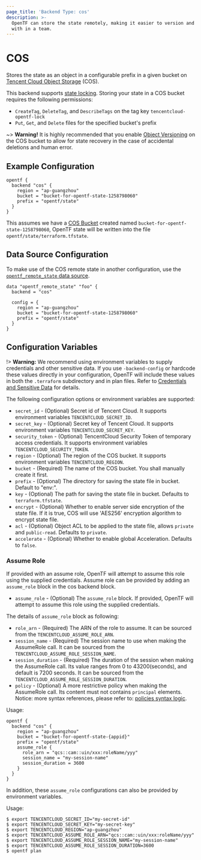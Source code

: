 ```yaml
---
page_title: 'Backend Type: cos'
description: >-
  OpenTF can store the state remotely, making it easier to version and work
  with in a team.
---
```


# COS

Stores the state as an object in a configurable prefix in a given bucket on [Tencent Cloud Object Storage](https://intl.cloud.tencent.com/product/cos) (COS).

This backend supports [state locking](/opentf/language/state/locking). Storing your state in a COS bucket requires the following permissions:

- `CreateTag`, `DeleteTag`, and `DescribeTags` on the tag key `tencentcloud-opentf-lock`
- `Put`, `Get`, and `Delete` files for the specified bucket's prefix

~> **Warning!** It is highly recommended that you enable [Object Versioning](https://intl.cloud.tencent.com/document/product/436/19883)
on the COS bucket to allow for state recovery in the case of accidental deletions and human error.

## Example Configuration

```hcl
opentf {
  backend "cos" {
    region = "ap-guangzhou"
    bucket = "bucket-for-opentf-state-1258798060"
    prefix = "opentf/state"
  }
}
```

This assumes we have a [COS Bucket](https://registry.terraform.io/providers/tencentcloudstack/tencentcloud/latest/docs/resources/cos_bucket) created named `bucket-for-opentf-state-1258798060`,
OpenTF state will be written into the file `opentf/state/terraform.tfstate`.

## Data Source Configuration

To make use of the COS remote state in another configuration, use the [`opentf_remote_state` data source](/opentf/language/state/remote-state-data).

```hcl
data "opentf_remote_state" "foo" {
  backend = "cos"

  config = {
    region = "ap-guangzhou"
    bucket = "bucket-for-opentf-state-1258798060"
    prefix = "opentf/state"
  }
}
```

## Configuration Variables

!> **Warning:**  We recommend using environment variables to supply credentials and other sensitive data. If you use `-backend-config` or hardcode these values directly in your configuration, OpenTF will include these values in both the `.terraform` subdirectory and in plan files. Refer to [Credentials and Sensitive Data](/opentf/language/settings/backends/configuration#credentials-and-sensitive-data) for details.

The following configuration options or environment variables are supported:

- `secret_id` - (Optional) Secret id of Tencent Cloud. It supports environment variables `TENCENTCLOUD_SECRET_ID`.
- `secret_key` - (Optional) Secret key of Tencent Cloud. It supports environment variables `TENCENTCLOUD_SECRET_KEY`.
- `security_token` - (Optional) TencentCloud Security Token of temporary access credentials. It supports environment variables `TENCENTCLOUD_SECURITY_TOKEN`.
- `region` - (Optional) The region of the COS bucket. It supports environment variables `TENCENTCLOUD_REGION`.
- `bucket` - (Required) The name of the COS bucket. You shall manually create it first.
- `prefix` - (Optional) The directory for saving the state file in bucket. Default to "env:".
- `key` - (Optional) The path for saving the state file in bucket. Defaults to `terraform.tfstate`.
- `encrypt` - (Optional) Whether to enable server side encryption of the state file. If it is true, COS will use 'AES256' encryption algorithm to encrypt state file.
- `acl` - (Optional) Object ACL to be applied to the state file, allows `private` and `public-read`. Defaults to `private`.
- `accelerate` - (Optional) Whether to enable global Acceleration. Defaults to `false`.

### Assume Role
If provided with an assume role, OpenTF will attempt to assume this role using the supplied credentials.
Assume role can be provided by adding an `assume_role` block in the cos backend block.

- `assume_role` - (Optional) The `assume_role` block. If provided, OpenTF will attempt to assume this role using the supplied credentials.

The details of `assume_role` block as following:
- `role_arn` - (Required) The ARN of the role to assume. It can be sourced from the `TENCENTCLOUD_ASSUME_ROLE_ARN`.
- `session_name` - (Required) The session name to use when making the AssumeRole call. It can be sourced from the `TENCENTCLOUD_ASSUME_ROLE_SESSION_NAME`.
- `session_duration` - (Required) The duration of the session when making the AssumeRole call. Its value ranges from 0 to 43200(seconds), and default is 7200 seconds. It can be sourced from the `TENCENTCLOUD_ASSUME_ROLE_SESSION_DURATION`.
- `policy` - (Optional) A more restrictive policy when making the AssumeRole call. Its content must not contains `principal` elements. Notice: more syntax references, please refer to: [policies syntax logic](https://intl.cloud.tencent.com/document/product/598/10603).

Usage:

```hcl
opentf {
  backend "cos" {
    region = "ap-guangzhou"
    bucket = "bucket-for-opentf-state-{appid}"
    prefix = "opentf/state"
    assume_role {
      role_arn = "qcs::cam::uin/xxx:roleName/yyy"
      session_name = "my-session-name"
      session_duration = 3600
    }
  }
}
```

In addition, these `assume_role` configurations can also be provided by environment variables.

Usage:

```shell
$ export TENCENTCLOUD_SECRET_ID="my-secret-id"
$ export TENCENTCLOUD_SECRET_KEY="my-secret-key"
$ export TENCENTCLOUD_REGION="ap-guangzhou"
$ export TENCENTCLOUD_ASSUME_ROLE_ARN="qcs::cam::uin/xxx:roleName/yyy"
$ export TENCENTCLOUD_ASSUME_ROLE_SESSION_NAME="my-session-name"
$ export TENCENTCLOUD_ASSUME_ROLE_SESSION_DURATION=3600
$ opentf plan
```
